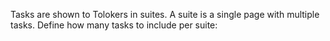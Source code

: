 Tasks are shown to Tolokers in suites. A suite is a single page with multiple tasks. Define how many tasks to include per suite: